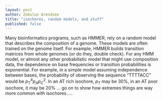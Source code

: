 ```yaml
---
layout: post
author: Zebulun Arendsee
title: "isochores, random models, and stuff"
published: false
---
```


Many bioinformatics programs, such as HMMER, rely on a random model that
describes the composition of a genome. These models are often trained on the
genome itself. For example, HMMER builds transition matrices from whole genomes
(or do they, double check). For any HMM model, or almost any other
probabilistic model that might use composition data, the dependence on base
frequencies or transition probabilities is exponential. For example, in a
simple model assuming independence between bases, the probability of observing
the sequence "TTTTACC" would be $p_T^4p_Ap_C^2$. In an AT rich isochore, $p_T$
may be 30%, in an AT poor isochore, it may be 20% ... go on to show how
extremes things are way more common with isochores ....
